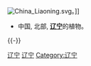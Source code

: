 [[File:China_Liaoning.svg|thumb]]。]]
{{Commons cat|Flora of Liaoning}}
*中国, 北部, '''[[辽宁|辽宁]]'''的植物。
{{-}}

[[Category:中国北部植物|辽宁]]
[[Category:中国各省植物|辽宁]]
[[Category:辽宁|Category:辽宁]]